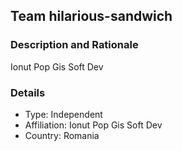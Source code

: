 ## Team hilarious-sandwich

### Description and Rationale
Ionut Pop Gis Soft Dev

### Details

* Type: Independent
* Affiliation: Ionut Pop Gis Soft Dev
* Country: Romania

